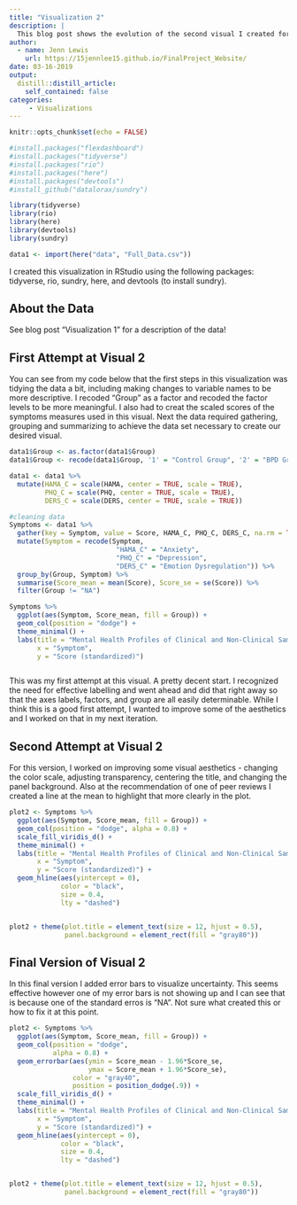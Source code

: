 ```yaml
---
title: "Visualization 2"
description: |
  This blog post shows the evolution of the second visual I created for this course
author:
  - name: Jenn Lewis
    url: https://15jennlee15.github.io/FinalProject_Website/
date: 03-16-2019
output:
  distill::distill_article:
    self_contained: false
categories:
     - Visualizations
---
```


```r
knitr::opts_chunk$set(echo = FALSE)

#install.packages("flexdashboard")
#install.packages("tidyverse")
#install.packages("rio")
#install.packages("here")
#install.packages("devtools")
#install_github("datalorax/sundry")

library(tidyverse)
library(rio)
library(here)
library(devtools)
library(sundry)

data1 <- import(here("data", "Full_Data.csv")) 

```

I created this visualization in RStudio using the following packages:  tidyverse, rio, sundry, here, and devtools (to install sundry).

## About the Data

See blog post "Visualization 1" for a description of the data!

## First Attempt at Visual 2

You can see from my code below that the first steps in this visualization was tidying the data a bit, including making changes to variable names to be more descriptive. I recoded "Group" as a factor and recoded the factor levels to be more meaningful. I also had to creat the scaled scores of the symptoms measures used in this visual. Next the data required gathering, grouping and summarizing to achieve the data set necessary to create our desired visual.

```r
data1$Group <- as.factor(data1$Group)
data1$Group <- recode(data1$Group, '1' = "Control Group", '2' = "BPD Group")

data1 <- data1 %>%
  mutate(HAMA_C = scale(HAMA, center = TRUE, scale = TRUE),
         PHQ_C = scale(PHQ, center = TRUE, scale = TRUE),
         DERS_C = scale(DERS, center = TRUE, scale = TRUE))

#cleaning data
Symptoms <- data1 %>%
  gather(key = Symptom, value = Score, HAMA_C, PHQ_C, DERS_C, na.rm = TRUE) %>%
  mutate(Symptom = recode(Symptom, 
                           "HAMA_C" = "Anxiety",
                           "PHQ_C" = "Depression",
                           "DERS_C" = "Emotion Dysregulation")) %>%
  group_by(Group, Symptom) %>%
  summarise(Score_mean = mean(Score), Score_se = se(Score)) %>%
  filter(Group != "NA")

Symptoms %>%
  ggplot(aes(Symptom, Score_mean, fill = Group)) +
  geom_col(position = "dodge") +
  theme_minimal() +
  labs(title = "Mental Health Profiles of Clinical and Non-Clinical Samples",
       x = "Symptom",
       y = "Score (standardized)")



```

This was my first attempt at this visual. A pretty decent start. I recognized the need for effective labelling and went ahead and did that right away so that the axes labels, factors, and group are all easily determinable. While I think this is a good first attempt, I wanted to improve some of the aesthetics and I worked on that in my next iteration.

## Second Attempt at Visual 2

For this version, I worked on improving some visual aesthetics - changing the color scale, adjusting transparency, centering the title, and changing the panel background.  Also at the recommendation of one of peer reviews I created a line at the mean to highlight that more clearly in the plot.

```r

plot2 <- Symptoms %>%
  ggplot(aes(Symptom, Score_mean, fill = Group)) +
  geom_col(position = "dodge", alpha = 0.8) +
  scale_fill_viridis_d() +
  theme_minimal() +
  labs(title = "Mental Health Profiles of Clinical and Non-Clinical Samples",
       x = "Symptom",
       y = "Score (standardized)") +
  geom_hline(aes(yintercept = 0),
             color = "black",
             size = 0.4,
             lty = "dashed")


plot2 + theme(plot.title = element_text(size = 12, hjust = 0.5),
              panel.background = element_rect(fill = "gray80"))


```

## Final Version of Visual 2

In this final version I added error bars to visualize uncertainty.  This seems effective however one of my error bars is not showing up and I can see that is because one of the standard erros is "NA".  Not sure what created this or how to fix it at this point.

```r
plot2 <- Symptoms %>%
  ggplot(aes(Symptom, Score_mean, fill = Group)) +
  geom_col(position = "dodge", 
           alpha = 0.8) +
  geom_errorbar(aes(ymin = Score_mean - 1.96*Score_se,
                    ymax = Score_mean + 1.96*Score_se),
                color = "gray40",
                position = position_dodge(.9)) +
  scale_fill_viridis_d() +
  theme_minimal() +
  labs(title = "Mental Health Profiles of Clinical and Non-Clinical Samples",
       x = "Symptom",
       y = "Score (standardized)") +
  geom_hline(aes(yintercept = 0),
             color = "black",
             size = 0.4,
             lty = "dashed")


plot2 + theme(plot.title = element_text(size = 12, hjust = 0.5),
              panel.background = element_rect(fill = "gray80"))
```

